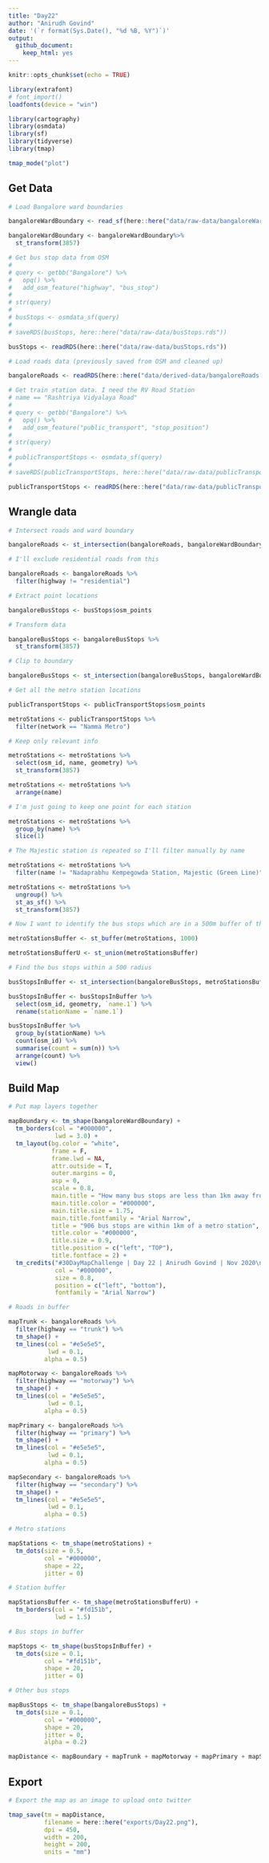 ```yaml
---
title: "Day22"
author: "Anirudh Govind"
date: '(`r format(Sys.Date(), "%d %B, %Y")`)'
output:
  github_document:
    keep_html: yes
---
```


```r
knitr::opts_chunk$set(echo = TRUE)

library(extrafont)
# font_import()
loadfonts(device = "win")

library(cartography)
library(osmdata)
library(sf)
library(tidyverse)
library(tmap)

tmap_mode("plot")
```

## Get Data

```r
# Load Bangalore ward boundaries

bangaloreWardBoundary <- read_sf(here::here("data/raw-data/bangaloreWardBoundary.shp"))

bangaloreWardBoundary <- bangaloreWardBoundary%>% 
  st_transform(3857)
```

```r
# Get bus stop data from OSM
#  
# query <- getbb("Bangalore") %>%
#   opq() %>%
#   add_osm_feature("highway", "bus_stop")
# 
# str(query)
# 
# busStops <- osmdata_sf(query)
# 
# saveRDS(busStops, here::here("data/raw-data/busStops.rds"))

busStops <- readRDS(here::here("data/raw-data/busStops.rds"))
```

```r
# Load roads data (previously saved from OSM and cleaned up)

bangaloreRoads <- readRDS(here::here("data/derived-data/bangaloreRoads.rds"))
```

```r
# Get train station data. I need the RV Road Station
# name == "Rashtriya Vidyalaya Road"
# 
# query <- getbb("Bangalore") %>%
#   opq() %>%
#   add_osm_feature("public_transport", "stop_position")
# 
# str(query)
# 
# publicTransportStops <- osmdata_sf(query)
# 
# saveRDS(publicTransportStops, here::here("data/raw-data/publicTransportStops.rds"))

publicTransportStops <- readRDS(here::here("data/raw-data/publicTransportStops.rds"))
```

## Wrangle data

```r
# Intersect roads and ward boundary

bangaloreRoads <- st_intersection(bangaloreRoads, bangaloreWardBoundary)

# I'll exclude residential roads from this

bangaloreRoads <- bangaloreRoads %>% 
  filter(highway != "residential")
```

```r
# Extract point locations

bangaloreBusStops <- busStops$osm_points

# Transform data

bangaloreBusStops <- bangaloreBusStops %>% 
  st_transform(3857)

# Clip to boundary

bangaloreBusStops <- st_intersection(bangaloreBusStops, bangaloreWardBoundary)

```

```r
# Get all the metro station locations

publicTransportStops <- publicTransportStops$osm_points

metroStations <- publicTransportStops %>% 
  filter(network == "Namma Metro")

# Keep only relevant info

metroStations <- metroStations %>% 
  select(osm_id, name, geometry) %>% 
  st_transform(3857)

metroStations <- metroStations %>% 
  arrange(name)

# I'm just going to keep one point for each station

metroStations <- metroStations %>% 
  group_by(name) %>% 
  slice(1)

# The Majestic station is repeated so I'll filter manually by name

metroStations <- metroStations %>% 
  filter(name != "Nadaprabhu Kempegowda Station, Majestic (Green Line)")

metroStations <- metroStations %>% 
  ungroup() %>% 
  st_as_sf() %>% 
  st_transform(3857)

```

```r
# Now I want to identify the bus stops which are in a 500m buffer of the metro stations. First, I'll draw a buffer around all the metro stations

metroStationsBuffer <- st_buffer(metroStations, 1000)

metroStationsBufferU <- st_union(metroStationsBuffer)

# Find the bus stops within a 500 radius

busStopsInBuffer <- st_intersection(bangaloreBusStops, metroStationsBuffer)

busStopsInBuffer <- busStopsInBuffer %>% 
  select(osm_id, geometry, `name.1`) %>% 
  rename(stationName = `name.1`)

busStopsInBuffer %>% 
  group_by(stationName) %>% 
  count(osm_id) %>% 
  summarise(count = sum(n)) %>% 
  arrange(count) %>% 
  view()

```

## Build Map

```r
# Put map layers together

mapBoundary <- tm_shape(bangaloreWardBoundary) + 
  tm_borders(col = "#000000",
             lwd = 3.0) + 
  tm_layout(bg.color = "white",
            frame = F,
            frame.lwd = NA,
            attr.outside = T,
            outer.margins = 0,
            asp = 0,
            scale = 0.8,
            main.title = "How many bus stops are less than 1km away from a metro station?",
            main.title.color = "#000000",
            main.title.size = 1.75,
            main.title.fontfamily = "Arial Narrow",
            title = "906 bus stops are within 1km of a metro station",
            title.color = "#000000",
            title.size = 0.9,
            title.position = c("left", "TOP"),
            title.fontface = 2) + 
  tm_credits("#30DayMapChallenge | Day 22 | Anirudh Govind | Nov 2020\nMap data © OpenStreetMap contributors and available from https://www.openstreetmap.org",
             col = "#000000",
             size = 0.8,
             position = c("left", "bottom"),
             fontfamily = "Arial Narrow")

# Roads in buffer

mapTrunk <- bangaloreRoads %>% 
  filter(highway == "trunk") %>% 
  tm_shape() +
  tm_lines(col = "#e5e5e5",
           lwd = 0.1,
          alpha = 0.5)

mapMotorway <- bangaloreRoads %>% 
  filter(highway == "motorway") %>% 
  tm_shape() +
  tm_lines(col = "#e5e5e5",
           lwd = 0.1,
          alpha = 0.5)

mapPrimary <- bangaloreRoads %>% 
  filter(highway == "primary") %>% 
  tm_shape() +
  tm_lines(col = "#e5e5e5",
           lwd = 0.1,
          alpha = 0.5)

mapSecondary <- bangaloreRoads %>% 
  filter(highway == "secondary") %>% 
  tm_shape() +
  tm_lines(col = "#e5e5e5",
           lwd = 0.1,
          alpha = 0.5)

# Metro stations

mapStations <- tm_shape(metroStations) +
  tm_dots(size = 0.5,
          col = "#000000",
          shape = 22,
          jitter = 0)

# Station buffer

mapStationsBuffer <- tm_shape(metroStationsBufferU) +
  tm_borders(col = "#fd151b",
             lwd = 1.5)

# Bus stops in buffer

mapStops <- tm_shape(busStopsInBuffer) +
  tm_dots(size = 0.1,
          col = "#fd151b",
          shape = 20,
          jitter = 0)

# Other bus stops

mapBusStops <- tm_shape(bangaloreBusStops) +
  tm_dots(size = 0.1,
          col = "#000000",
          shape = 20,
          jitter = 0,
          alpha = 0.2)

mapDistance <- mapBoundary + mapTrunk + mapMotorway + mapPrimary + mapSecondary + mapStationsBuffer + mapStations  + mapStops + mapBusStops

```

## Export

```r
# Export the map as an image to upload onto twitter

tmap_save(tm = mapDistance,
          filename = here::here("exports/Day22.png"),
          dpi = 450,
          width = 200,
          height = 200,
          units = "mm")
```